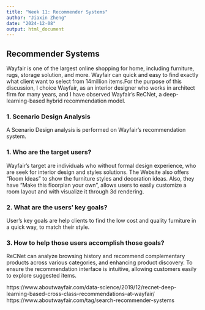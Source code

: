 ---
title: "Week 11: Recommender Systems"
author: "Jiaxin Zheng"
date: "2024-12-08"
output: html_document
---

## Recommender Systems
Wayfair is one of the largest online shopping for home, including furniture, rugs, storage solution, and more. Wayfair can quick and easy to find exactly what client want to select from 14million items.For the purpose of this discussion, I choice Wayfair, as an interior designer who works in architect firm for many years, and I have observed Wayfair's ReCNet, a deep-learning-based hybrid recommendation model.

### 1. Scenario Design Analysis
A Scenario Design analysis is performed on Wayfair’s recommendation system.

### 1. Who are the target users?
Wayfair's target are individuals who without formal design experience, who are seek for interior design and styles solutions.
The Website also offers "Room Ideas" to show the furniture styles and decoration ideas. Also, they have "Make this floorplan your own", allows users to easily customize a room layout and with visualize it through 3d rendering.


### 2. What are the users' key goals?
User's key goals are help clients to find the low cost and quality furniture in a quick way, to match their style. 

### 3. How to help those users accomplish those goals?
ReCNet can analyze browsing history and recommend complementary products across various categories, and enhancing product discovery. To ensure the recommendation interface is intuitive, allowing customers easily to explore suggested items.  


https://www.aboutwayfair.com/data-science/2019/12/recnet-deep-learning-based-cross-class-recommendations-at-wayfair/
https://www.aboutwayfair.com/tag/search-recommender-systems